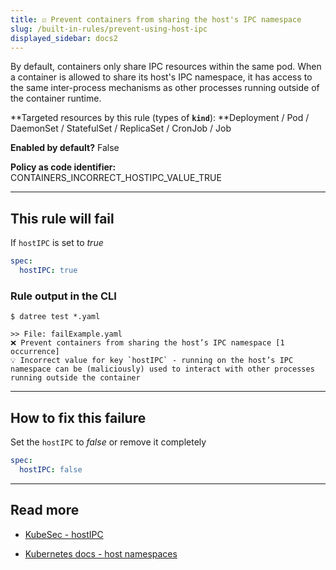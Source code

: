 ```yaml
---
title: ☑️ Prevent containers from sharing the host's IPC namespace
slug: /built-in-rules/prevent-using-host-ipc
displayed_sidebar: docs2
---
```


By default, containers only share IPC resources within the same pod. When a container is allowed to share its host's IPC namespace, it has access to the same inter-process mechanisms as other processes running outside of the container runtime.

**Targeted resources by this rule (types of **`kind`**): **Deployment / Pod / DaemonSet / StatefulSet / ReplicaSet / CronJob / Job

**Enabled by default?** False

**Policy as code identifier:** CONTAINERS_INCORRECT_HOSTIPC_VALUE_TRUE

---

## This rule will fail

If `hostIPC` is set to _true_

```yaml
spec:
  hostIPC: true
```

### Rule output in the CLI

```none
$ datree test *.yaml

>> File: failExample.yaml
❌ Prevent containers from sharing the host’s IPC namespace [1 occurrence]
💡 Incorrect value for key `hostIPC` - running on the host’s IPC namespace can be (maliciously) used to interact with other processes running outside the container
```

---

## How to fix this failure

Set the `hostIPC` to _false_ or remove it completely

```yaml
spec:
  hostIPC: false
```

---

## Read more

- [KubeSec - hostIPC](https://kubesec.io/basics/spec-hostipc/)

- [Kubernetes docs - host namespaces](https://kubernetes.io/docs/concepts/policy/pod-security-policy/#host-namespace)
